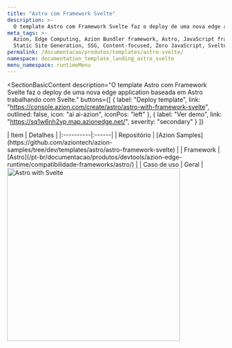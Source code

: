 ```yaml
---
title: "Astro com Framework Svelte"
description: >-
  O template Astro com Framework Svelte faz o deploy de uma nova edge application baseada em Astro trabalhando com Svelte.
meta_tags: >-
  Azion, Edge Computing, Azion Bundler framework, Astro, JavaScript frameworks,
  Static Site Generation, SSG, Content-focused, Zero JavaScript, Svelte
permalink: /documentacao/produtos/templates/astro-svelte/
namespace: documentation_template_landing_astro_svelte
menu_namespace: runtimeMenu
---
```



<SectionBasicContent
  description="O template Astro com Framework Svelte faz o deploy de uma nova edge application baseada em Astro trabalhando com Svelte."
  buttons={[
    { label: "Deploy template", link: "https://console.azion.com/create/astro/astro-with-framework-svelte", outlined: false, icon: "ai ai-azion", iconPos: "left" },
    { label: "Ver demo", link: "https://sq1w6nh2vp.map.azionedge.net/", severity: "secondary" }
  ]}
>
  <Fragment slot="content">
    <div style="flex: 1; min-width: 300px;">
      | Item | Detalhes |
      |:----------|:------|
      | Repositório | [Azion Samples](https://github.com/aziontech/azion-samples/tree/dev/templates/astro/astro-framework-svelte) |
      | Framework | [Astro](/pt-br/documentacao/produtos/devtools/azion-edge-runtime/compatibilidade-frameworks/astro/) |
      | Caso de uso | Geral |
    </div>
    <div style="display: flex; justify-content: center; align-items: center; flex: 1;">
      <img src="/assets/docs/images/uploads/template-showcase/astro/astro-svelte.png" width="400" alt="Astro with Svelte" style="min-width: 100%; max-width: 100%; height: auto;" />
    </div>
  </Fragment>
</SectionBasicContent>
